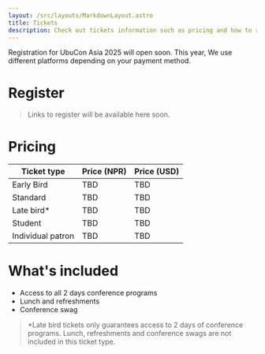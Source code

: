 ```yaml
---
layout: /src/layouts/MarkdownLayout.astro
title: Tickets
description: Check out tickets information such as pricing and how to register for UbuCon Asia 2025.
---
```


Registration for UbuCon Asia 2025 will open soon. This year, We use different platforms depending on your payment method.

# Register 

> Links to register will be available here soon.

# Pricing

| Ticket type | Price (NPR) | Price (USD) |
| ----------- | ----------- | ----------- |
| Early Bird  | TBD        | TBD          |
| Standard     | TBD        | TBD          |
| Late bird* | TBD        | TBD          |
| Student     | TBD        | TBD          |
| Individual patron | TBD           | TBD           |

# What's included

- Access to all 2 days conference programs
- Lunch and refreshments
- Conference swag 

> *Late bird tickets only guarantees access to 2 days of conference programs. Lunch, refreshments and conference swags are not included in this ticket type.

